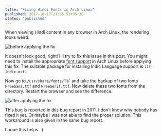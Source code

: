 ```yaml
---
title: "Fixing Hindi Fonts in Arch Linux"
published: 2017-10-17T21:55:53+05:30
status: "published"
---
```


When viewing Hindi content in any browser in Arch Linux, the rendering looks
weird.

![before applying the fix](/images/posts/hindi_font_before.png "before applying the fix")

It doesn't look good, right! I'll try to fix this issue in this post. You might
need to install the appropriate
[font support](https://wiki.archlinux.org/index.php/fonts) in Arch Linux before
applying this fix. The suitable package for installing Indic Language support is
`ttf-indic-otf`.

Now go to `/usr/share/fonts/TTF` and take the backup of two fonts `FreeSans.ttf`
and `FreeSerif.ttf`. Now delete these two fonts from the directory. Restart the
browser and see the difference.

![after applying the fix](/images/posts/hindi_font_after.png "after applying the fix")

This bug is reported in
[this](https://bugs.launchpad.net/ubuntu/+source/chromium-browser/+bug/856736)
bug report in 2011. I don't know why nobody has fixed it yet. Or maybe I was not
able to find the proper solution. This workaround is also given in the same bug
report.

I hope this helps. :)
